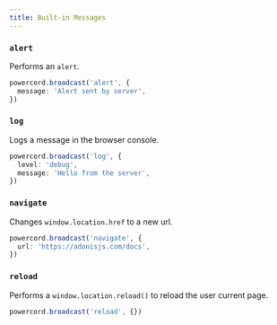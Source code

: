 ```yaml
---
title: Built-in Messages
---
```


### `alert`

Performs an `alert`.

```ts
powercord.broadcast('alert', {
  message: 'Alert sent by server',
})
```

### `log`

Logs a message in the browser console.

```ts
powercord.broadcast('log', {
  level: 'debug',
  message: 'Hello from the server',
})
```

### `navigate`

Changes `window.location.href` to a new url.

```ts
powercord.broadcast('navigate', {
  url: 'https://adonisjs.com/docs',
})
```

### `reload`

Performs a `window.location.reload()` to reload the user current page.

```ts
powercord.broadcast('reload', {})
```

